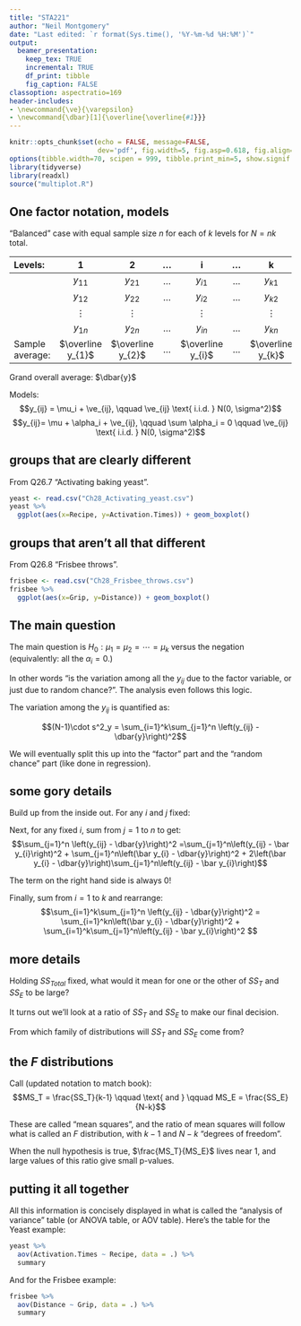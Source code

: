 ```yaml
---
title: "STA221"
author: "Neil Montgomery"
date: "Last edited: `r format(Sys.time(), '%Y-%m-%d %H:%M')`"
output: 
  beamer_presentation:
    keep_tex: TRUE
    incremental: TRUE
    df_print: tibble
    fig_caption: FALSE
classoption: aspectratio=169
header-includes:
- \newcommand{\ve}{\varepsilon}
- \newcommand{\dbar}[1]{\overline{\overline{#1}}}
---
```


```r
knitr::opts_chunk$set(echo = FALSE, message=FALSE,
                      dev='pdf', fig.width=5, fig.asp=0.618, fig.align='center')
options(tibble.width=70, scipen = 999, tibble.print_min=5, show.signif.stars = FALSE)
library(tidyverse)
library(readxl)
source("multiplot.R")
```

## One factor notation, models

"Balanced" case with equal sample size $n$ for each of $k$ levels for $N = nk$ total.

Levels:    |  1  |  2  | ... |  i  | ... |  k  |
:---------|:---:|:---:|:---:|:---:|:---:|:---:|
&nbsp;    | $y_{11}$ | $y_{21}$ | ... | $y_{i1}$ | ... | $y_{k1}$ |
&nbsp;    | $y_{12}$ | $y_{22}$ | ... | $y_{i2}$ | ... | $y_{k2}$ |
&nbsp;    | $\vdots$ | $\vdots$ | &nbsp; | $\vdots$ |&nbsp; | $\vdots$  |
&nbsp;    | $y_{1n}$ | $y_{2n}$ | ... | $y_{in}$ | ... | $y_{kn}$ |
Sample average: | $\overline y_{1}$ | $\overline y_{2}$ | ... | $\overline y_{i}$ | ... | $\overline y_{k}$ |

Grand overall average: $\dbar{y}$

Models:
$$y_{ij} = \mu_i + \ve_{ij}, \qquad \ve_{ij} \text{ i.i.d. } N(0, \sigma^2)$$
$$y_{ij}= \mu + \alpha_i + \ve_{ij}, \qquad \sum \alpha_i = 0 \qquad \ve_{ij} \text{ i.i.d. } N(0, \sigma^2)$$

## groups that are clearly different

From Q26.7 "Activating baking yeast".

```r
yeast <- read.csv("Ch28_Activating_yeast.csv")
yeast %>% 
  ggplot(aes(x=Recipe, y=Activation.Times)) + geom_boxplot()
```

## groups that aren't all that different

From Q26.8 "Frisbee throws".

```r
frisbee <- read.csv("Ch28_Frisbee_throws.csv")
frisbee %>% 
  ggplot(aes(x=Grip, y=Distance)) + geom_boxplot()
```

## The main question 

The main question is $H_0: \mu_1 = \mu_2 = \cdots = \mu_k$ versus the negation (equivalently: all the $\alpha_i = 0$.) 

In other words "is the variation among all the $y_{ij}$ due to the factor variable, or just due to random chance?". The analysis even follows this logic. 

The variation among the $y_{ij}$ is quantified as:

$$(N-1)\cdot s^2_y = \sum_{i=1}^k\sum_{j=1}^n \left(y_{ij} - \dbar{y}\right)^2$$

We will eventually split this up into the "factor" part and the "random chance" part (like done in regression).

## some gory details

Build up from the inside out. For any $i$ and $j$ fixed:
\begin{align*}
\left( y_{ij} - \dbar{y} \right)^2 &= 
\left( y_{ij} - \bar y_i + \bar y_i - \dbar{y} \right)^2\\
\onslide<2->{&=\left(y_{ij} - \bar y_i\right)^2 + \left(\bar y_i - \dbar{y} \right)^2 +
2\left(y_{ij} - \bar y_i\right)\left(\bar y_i - \dbar{y}\right)}
\end{align*}

\pause \pause Next, for any fixed $i$, sum from $j=1$ to $n$ to get:
$$\sum_{j=1}^n \left(y_{ij} - \dbar{y}\right)^2 
=\sum_{j=1}^n\left(y_{ij} - \bar y_{i}\right)^2 + \sum_{j=1}^n\left(\bar y_{i} - \dbar{y}\right)^2 +
2\left(\bar y_{i} - \dbar{y}\right)\sum_{j=1}^n\left(y_{ij} - \bar y_{i}\right)$$

\pause The term on the right hand side is always 0!

\pause Finally, sum from $i=1$ to $k$ and rearrange:
$$\sum_{i=1}^k\sum_{j=1}^n \left(y_{ij} - \dbar{y}\right)^2 
= \sum_{i=1}^kn\left(\bar y_{i} - \dbar{y}\right)^2 +  \sum_{i=1}^k\sum_{j=1}^n\left(y_{ij} - \bar y_{i}\right)^2 $$

## more details 

\begin{align*}
\sum_{i=1}^k\sum_{j=1}^n \left(y_{ij} - \dbar{y}\right)^2 
&= \sum_{i=1}^kn\left(\bar y_{i} - \dbar{y}\right)^2 +  \sum_{i=1}^k\sum_{j=1}^n\left(y_{ij} - \bar y_{i}\right)^2\\
SS_{Total} \qquad &= \qquad SS_T \qquad + \qquad SS_E\end{align*}

\pause Holding $SS_{Total}$ fixed, what would it mean for one or the other of $SS_T$ and $SS_E$ to be large?

\pause It turns out we'll look at a ratio of $SS_T$ and $SS_E$ to make our final decision. 

\pause From which family of distributions will $SS_T$ and $SS_E$ come from?

## the $F$ distributions

Call (updated notation to match book):
$$MS_T = \frac{SS_T}{k-1} \qquad \text{ and } \qquad MS_E = \frac{SS_E}{N-k}$$

\pause These are called "mean squares", and the ratio of mean squares will follow what is called an $F$ distribution, with $k-1$ and $N-k$ "degrees of freedom".

\pause When the null hypothesis is true, $\frac{MS_T}{MS_E}$ lives near 1, and large values of this ratio give small p-values.

## putting it all together

All this information is concisely displayed in what is called the "analysis of variance" table (or ANOVA table, or AOV table). Here's the table for the Yeast example:

```r
yeast %>% 
  aov(Activation.Times ~ Recipe, data = .) %>% 
  summary
```

\pause And for the Frisbee example:

```r
frisbee %>% 
  aov(Distance ~ Grip, data = .) %>% 
  summary
```


